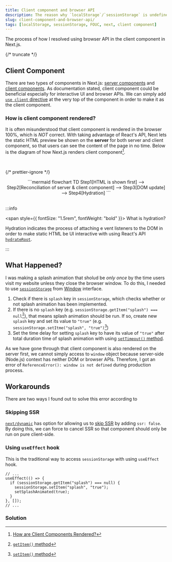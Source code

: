 ```yaml
---
title: Client component and browser API
description: The reason why `localStorage`/`sessionStorage` is undefined in client-side component
slug: client-component-and-browser-api/
tags: [localStorage, sessionStorage, FOUC, next, client component]
---
```



The process of how I resolved using browser API in the client component in Next.js.

{/* truncate */}

## Client Component

There are two types of components in Next.js: [server components](https://nextjs.org/docs/app/building-your-application/rendering/server-components) and [client components](https://nextjs.org/docs/app/building-your-application/rendering/client-components).
As documentation stated, client component could be beneficial especially for interactive UI and browser APIs. We can simply add [`use client` directive](https://react.dev/reference/rsc/use-client) at the very top of the component in order to make it as the client component.

### How is client component rendered?

It is often misunderstood that client component is rendered in the browser 100%, which is _NOT_ correct.
With taking advantage of React's API, Next lets the static HTML preview be shown on the **server** for both server and client component,
so that users can see the content of the page in no time. Below is the diagram of how Next.js renders client component[^1].

<br />

{/* prettier-ignore */}
<center>
```mermaid 
    flowchart TD
        Step1[HTML is shown first] --> Step2[Reconciliation of server & client component] --> Step3[DOM update] --> Step4[Hydration]
```
</center>

<br />

:::info

<span style={{ fontSize: "1.5rem", fontWeight: "bold" }}>
  What is hydration?
</span>

Hydration indicates the process of attaching e vent listeners to the DOM in order to make static HTML be UI interactive with using React's API [`hydrateRoot`](https://react.dev/reference/react-dom/client/hydrateRoot).

:::

[^1]: [How are Client Components Rendered?](https://nextjs.org/docs/app/building-your-application/rendering/client-components#how-are-client-components-rendered)

## What Happened?

I was making a splash animation that sholud be _only once_ by the time users visit my website unless they close the browser window.
To do this, I needed to use [`sessionStorage`](https://developer.mozilla.org/en-US/docs/Web/API/Window/sessionStorage) from [Window](https://developer.mozilla.org/en-US/docs/Web/API/Window) interface.

1. Check if there is `splash` key in `sessionStorage`, which checks whether or not splash animation has been implemented.
2. If there is no `splash` key (e.g. `sessionStorage.getItem("splash") === null`[^2]), that means splash animation should be run.
   If so, create new `splash` key and set its value to `"true"` (e.g. `sessionStorage.setItme("splash", "true")`[^3])
3. Set the time delay for setting `splash` key to have its value of `"true"` after total duration time of splash animation with using [`setTimeout()` method](https://developer.mozilla.org/en-US/docs/Web/API/Window/setTimeout).

[^2]: [`getItem()` method](https://developer.mozilla.org/en-US/docs/Web/API/Storage/getItem)
[^3]: [`setItem()` method](https://developer.mozilla.org/en-US/docs/Web/API/Storage/setItem)

As we have gone through that client component is also rendered on the server first,
we cannot simply access to `window` object because server-side (Node.js) context has neither DOM or browser APIs.
Therefore, I got an error of `ReferenceError(): window is not defined` during production process.

## Workarounds

There are two ways I found out to solve this error according to

### Skipping SSR

[`next/dynamic`](https://nextjs.org/docs/app/building-your-application/optimizing/lazy-loading#nextdynamic) has option for allowing us to [skip SSR](https://nextjs.org/docs/app/building-your-application/optimizing/lazy-loading#skipping-ssr)
by adding `ssr: false`.
By doing this, we can force to cancel SSR so that component should only be run on pure client-side.

### Using `useEffect` hook

This is the traditional way to access `sessionStorage` with using `useEffect` hook.

```tsx
// ...
useEffect(() => {
  if (sessionStorage.getItem("splash") === null) {
    sessionStorage.setItem("splash", "true");
    setSplashAnimated(true);
  }
}, []);
// ...
```

### Solution
